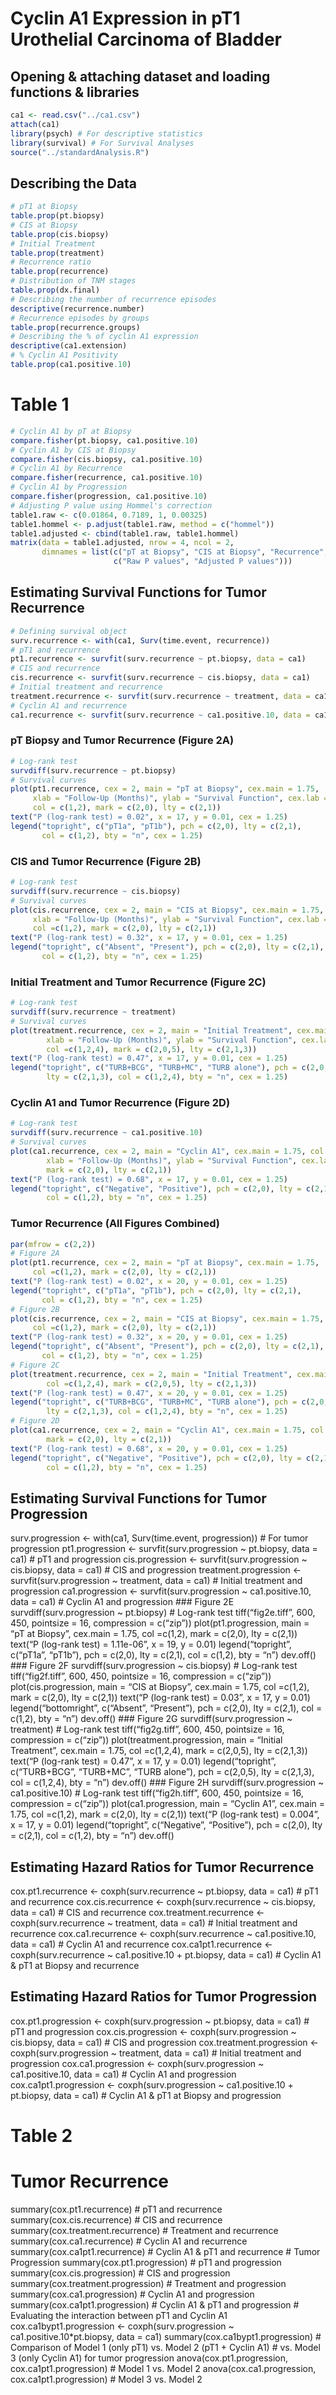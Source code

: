 # Cyclin A1 Expression in pT1 Urothelial Carcinoma of Bladder
## Opening & attaching dataset and loading functions & libraries
```r
ca1 <- read.csv("../ca1.csv")
attach(ca1)
library(psych) # For descriptive statistics
library(survival) # For Survival Analyses
source("../standardAnalysis.R")
```
## Describing the Data
```r
# pT1 at Biopsy
table.prop(pt.biopsy)
# CIS at Biopsy
table.prop(cis.biopsy) 
# Initial Treatment
table.prop(treatment)
# Recurrence ratio
table.prop(recurrence)
# Distribution of TNM stages
table.prop(dx.final) 
# Describing the number of recurrence episodes
descriptive(recurrence.number) 
# Recurrence episodes by groups
table.prop(recurrence.groups) 
# Describing the % of cyclin A1 expression
descriptive(ca1.extension)
# % Cyclin A1 Positivity
table.prop(ca1.positive.10)
```

# Table 1
```r
# Cyclin A1 by pT at Biopsy
compare.fisher(pt.biopsy, ca1.positive.10)
# Cyclin A1 by CIS at Biopsy
compare.fisher(cis.biopsy, ca1.positive.10)
# Cyclin A1 by Recurrence
compare.fisher(recurrence, ca1.positive.10)
# Cyclin A1 by Progression
compare.fisher(progression, ca1.positive.10) 
# Adjusting P value using Hommel's correction
table1.raw <- c(0.01864, 0.7189, 1, 0.00325)
table1.hommel <- p.adjust(table1.raw, method = c("hommel"))
table1.adjusted <- cbind(table1.raw, table1.hommel)
matrix(data = table1.adjusted, nrow = 4, ncol = 2,
       dimnames = list(c("pT at Biopsy", "CIS at Biopsy", "Recurrence", "Progression"),
                       c("Raw P values", "Adjusted P values")))
```

## Estimating Survival Functions for Tumor Recurrence
```r
# Defining survival object
surv.recurrence <- with(ca1, Surv(time.event, recurrence))
# pT1 and recurrence
pt1.recurrence <- survfit(surv.recurrence ~ pt.biopsy, data = ca1)
# CIS and recurrence
cis.recurrence <- survfit(surv.recurrence ~ cis.biopsy, data = ca1)
# Initial treatment and recurrence
treatment.recurrence <- survfit(surv.recurrence ~ treatment, data = ca1)
# Cyclin A1 and recurrence
ca1.recurrence <- survfit(surv.recurrence ~ ca1.positive.10, data = ca1)
```

### pT Biopsy and Tumor Recurrence (Figure 2A)
```r
# Log-rank test
survdiff(surv.recurrence ~ pt.biopsy)
# Survival curves
plot(pt1.recurrence, cex = 2, main = "pT at Biopsy", cex.main = 1.75,
     xlab = "Follow-Up (Months)", ylab = "Survival Function", cex.lab = 1.5,
     col = c(1,2), mark = c(2,0), lty = c(2,1))
text("P (log-rank test) = 0.02", x = 17, y = 0.01, cex = 1.25)
legend("topright", c("pT1a", "pT1b"), pch = c(2,0), lty = c(2,1),
       col = c(1,2), bty = "n", cex = 1.25)
```


### CIS and Tumor Recurrence (Figure 2B)
```r
# Log-rank test
survdiff(surv.recurrence ~ cis.biopsy)
# Survival curves
plot(cis.recurrence, cex = 2, main = "CIS at Biopsy", cex.main = 1.75,
     xlab = "Follow-Up (Months)", ylab = "Survival Function", cex.lab = 1.5,
     col =c(1,2), mark = c(2,0), lty = c(2,1))
text("P (log-rank test) = 0.32", x = 17, y = 0.01, cex = 1.25)
legend("topright", c("Absent", "Present"), pch = c(2,0), lty = c(2,1),
       col = c(1,2), bty = "n", cex = 1.25)

```

### Initial Treatment and Tumor Recurrence (Figure 2C)
```r
# Log-rank test
survdiff(surv.recurrence ~ treatment)
# Survival curves
plot(treatment.recurrence, cex = 2, main = "Initial Treatment", cex.main = 1.75,
        xlab = "Follow-Up (Months)", ylab = "Survival Function", cex.lab = 1.5,
        col =c(1,2,4), mark = c(2,0,5), lty = c(2,1,3))
text("P (log-rank test) = 0.47", x = 17, y = 0.01, cex = 1.25)
legend("topright", c("TURB+BCG", "TURB+MC", "TURB alone"), pch = c(2,0,5),
        lty = c(2,1,3), col = c(1,2,4), bty = "n", cex = 1.25)
```

### Cyclin A1 and Tumor Recurrence (Figure 2D)
```r
# Log-rank test
survdiff(surv.recurrence ~ ca1.positive.10)
# Survival curves
plot(ca1.recurrence, cex = 2, main = "Cyclin A1", cex.main = 1.75, col =c(1,2),
        xlab = "Follow-Up (Months)", ylab = "Survival Function", cex.lab = 1.5,   
        mark = c(2,0), lty = c(2,1))
text("P (log-rank test) = 0.68", x = 17, y = 0.01, cex = 1.25)
legend("topright", c("Negative", "Positive"), pch = c(2,0), lty = c(2,1),
        col = c(1,2), bty = "n", cex = 1.25)
```

### Tumor Recurrence (All Figures Combined)
```r
par(mfrow = c(2,2))
# Figure 2A
plot(pt1.recurrence, cex = 2, main = "pT at Biopsy", cex.main = 1.75,
     col =c(1,2), mark = c(2,0), lty = c(2,1))
text("P (log-rank test) = 0.02", x = 20, y = 0.01, cex = 1.25)
legend("topright", c("pT1a", "pT1b"), pch = c(2,0), lty = c(2,1),
       col = c(1,2), bty = "n", cex = 1.25)
# Figure 2B
plot(cis.recurrence, cex = 2, main = "CIS at Biopsy", cex.main = 1.75,
     col =c(1,2), mark = c(2,0), lty = c(2,1))
text("P (log-rank test) = 0.32", x = 20, y = 0.01, cex = 1.25)
legend("topright", c("Absent", "Present"), pch = c(2,0), lty = c(2,1),
       col = c(1,2), bty = "n", cex = 1.25)
# Figure 2C
plot(treatment.recurrence, cex = 2, main = "Initial Treatment", cex.main = 1.75,
        col =c(1,2,4), mark = c(2,0,5), lty = c(2,1,3))
text("P (log-rank test) = 0.47", x = 20, y = 0.01, cex = 1.25)
legend("topright", c("TURB+BCG", "TURB+MC", "TURB alone"), pch = c(2,0,5),
        lty = c(2,1,3), col = c(1,2,4), bty = "n", cex = 1.25)
# Figure 2D
plot(ca1.recurrence, cex = 2, main = "Cyclin A1", cex.main = 1.75, col =c(1,2),
        mark = c(2,0), lty = c(2,1))
text("P (log-rank test) = 0.68", x = 20, y = 0.01, cex = 1.25)
legend("topright", c("Negative", "Positive"), pch = c(2,0), lty = c(2,1),
        col = c(1,2), bty = "n", cex = 1.25)
```


## Estimating Survival Functions for Tumor Progression
surv.progression <- with(ca1, Surv(time.event, progression)) # For tumor progression
pt1.progression <- survfit(surv.progression ~ pt.biopsy, data = ca1) # pT1 and progression
cis.progression <- survfit(surv.progression ~ cis.biopsy, data = ca1) # CIS and progression
treatment.progression <- survfit(surv.progression ~ treatment, data = ca1) # Initial treatment and progression
ca1.progression <- survfit(surv.progression ~ ca1.positive.10, data = ca1) # Cyclin A1 and progression
### Figure 2E
survdiff(surv.progression ~ pt.biopsy) # Log-rank test
tiff("fig2e.tiff", 600, 450, pointsize = 16, compression = c("zip"))
  plot(pt1.progression, main = "pT at Biopsy", cex.main = 1.75, col =c(1,2), mark = c(2,0), lty = c(2,1))
  text("P (log-rank test) = 1.11e-06", x = 19, y = 0.01)
  legend("topright", c("pT1a", "pT1b"), pch = c(2,0), lty = c(2,1), col = c(1,2), bty = "n")
dev.off()
### Figure 2F
survdiff(surv.progression ~ cis.biopsy) # Log-rank test
tiff("fig2f.tiff", 600, 450, pointsize = 16, compression = c("zip"))
  plot(cis.progression, main = "CIS at Biopsy", cex.main = 1.75, col =c(1,2), mark = c(2,0), lty = c(2,1))
  text("P (log-rank test) = 0.03", x = 17, y = 0.01)
  legend("bottomright", c("Absent", "Present"), pch = c(2,0), lty = c(2,1), col = c(1,2), bty = "n")
dev.off()
### Figure 2G
survdiff(surv.progression ~ treatment) # Log-rank test
tiff("fig2g.tiff", 600, 450, pointsize = 16, compression = c("zip"))
  plot(treatment.progression, main = "Initial Treatment", cex.main = 1.75, col =c(1,2,4), mark = c(2,0,5), lty = c(2,1,3))
  text("P (log-rank test) = 0.47", x = 17, y = 0.01)
  legend("topright", c("TURB+BCG", "TURB+MC", "TURB alone"), pch = c(2,0,5), lty = c(2,1,3), col = c(1,2,4), bty = "n")
dev.off()
### Figure 2H
survdiff(surv.progression ~ ca1.positive.10) # Log-rank test
tiff("fig2h.tiff", 600, 450, pointsize = 16, compression = c("zip"))
  plot(ca1.progression, main = "Cyclin A1", cex.main = 1.75, col =c(1,2), mark = c(2,0), lty = c(2,1))
  text("P (log-rank test) = 0.004", x = 17, y = 0.01)
  legend("topright", c("Negative", "Positive"), pch = c(2,0), lty = c(2,1), col = c(1,2), bty = "n")
dev.off()

## Estimating Hazard Ratios for Tumor Recurrence
cox.pt1.recurrence <- coxph(surv.recurrence ~ pt.biopsy, data = ca1) # pT1 and recurrence
cox.cis.recurrence <- coxph(surv.recurrence ~ cis.biopsy, data = ca1) # CIS and recurrence
cox.treatment.recurrence <- coxph(surv.recurrence ~ treatment, data = ca1) # Initial treatment and recurrence
cox.ca1.recurrence <- coxph(surv.recurrence ~ ca1.positive.10, data = ca1) # Cyclin A1 and recurrence
cox.ca1pt1.recurrence <- coxph(surv.recurrence ~ ca1.positive.10 + pt.biopsy, data = ca1) # Cyclin A1 & pT1 at Biopsy and recurrence

## Estimating Hazard Ratios for Tumor Progression
cox.pt1.progression <- coxph(surv.progression ~ pt.biopsy, data = ca1) # pT1 and progression
cox.cis.progression <- coxph(surv.progression ~ cis.biopsy, data = ca1) # CIS and progression
cox.treatment.progression <- coxph(surv.progression ~ treatment, data = ca1) # Initial treatment and progression
cox.ca1.progression <- coxph(surv.progression ~ ca1.positive.10, data = ca1) # Cyclin A1 and progression
cox.ca1pt1.progression <- coxph(surv.progression ~ ca1.positive.10 + pt.biopsy, data = ca1) # Cyclin A1 & pT1 at Biopsy and progression

# Table 2
# Tumor Recurrence
summary(cox.pt1.recurrence) # pT1 and recurrence
summary(cox.cis.recurrence) # CIS and recurrence
summary(cox.treatment.recurrence) # Treatment and recurrence
summary(cox.ca1.recurrence) # Cyclin A1 and recurrence
summary(cox.ca1pt1.recurrence) # Cyclin A1 & pT1 and recurrence
# Tumor Progression
summary(cox.pt1.progression) # pT1 and progression
summary(cox.cis.progression) # CIS and progression
summary(cox.treatment.progression) # Treatment and progression
summary(cox.ca1.progression) # Cyclin A1 and progression
summary(cox.ca1pt1.progression) # Cyclin A1 & pT1 and progression
# Evaluating the interaction between pT1 and Cyclin A1
cox.ca1bypt1.progression <- coxph(surv.progression ~ ca1.positive.10*pt.biopsy, data = ca1) 
summary(cox.ca1bypt1.progression)
# Comparison of Model 1 (only pT1) vs. Model 2 (pT1 + Cyclin A1)
# vs. Model 3 (only Cyclin A1) for tumor progression
anova(cox.pt1.progression, cox.ca1pt1.progression) # Model 1 vs. Model 2
anova(cox.ca1.progression, cox.ca1pt1.progression) # Model 3 vs. Model 2